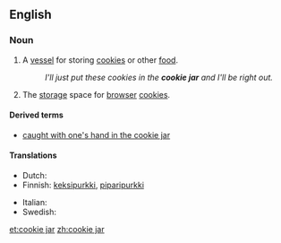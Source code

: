==English==

===Noun===
{{wikipedia}}
{{en-noun|head=[[cookie]] [[jar]]}}

# A [[vessel]] for storing [[cookie]]s or other [[food]].
#: ''I'll just put these cookies in the '''cookie jar''' and I'll be right out.''
# {{Internet}} The [[storage]] space for [[browser]] [[cookie]]s.

====Derived terms====
* [[caught with one's hand in the cookie jar]]

====Translations====
{{trans-top|a vessel for storing food}}
* Dutch: {{t-|nl|koekjestrommel}}
* Finnish: [[keksipurkki]], [[piparipurkki]]
{{trans-mid}}
* Italian: {{t-|it|biscottiera|f}}
* Swedish: {{t|sv|kakburk|c}}
{{trans-bottom}}

[[et:cookie jar]]
[[zh:cookie jar]]